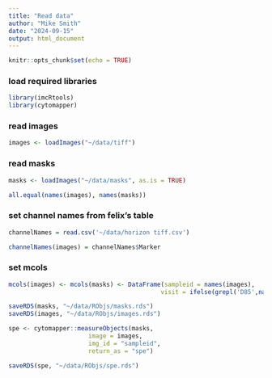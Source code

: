 ```yaml
---
title: "Read data"
author: "Mike Smith"
date: "2024-09-15"
output: html_document
---
```


```r
knitr::opts_chunk$set(echo = TRUE)
```

### load required libraries
```r
library(imcRtools)
library(cytomapper)
```

### read images
```r
images <- loadImages("~/data/tiff")
```
### read masks
```r
masks <- loadImages("~/data/masks", as.is = TRUE)
```

```r
all.equal(names(images), names(masks))
```
### set channel names from felix's table

```r
channelNames = read.csv('~/data/horizon tiff.csv')
```

```r
channelNames(images) = channelNames$Marker

```

### set mcols
```r
mcols(images) <- mcols(masks) <- DataFrame(sampleid = names(images),
                                          visit = ifelse(grepl('D85',names(images)),'85','1'))
```


```r
saveRDS(masks, "~/data/RObjs/masks.rds")
saveRDS(images, "~/data/RObjs/images.rds")

```

```r

spe <- cytomapper::measureObjects(masks, 
                      image = images, 
                      img_id = "sampleid",
                      return_as = "spe")

saveRDS(spe, "~/data/RObjs/spe.rds")
```

